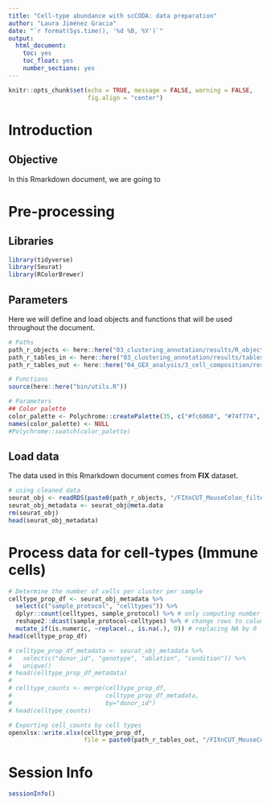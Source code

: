 ```yaml
---
title: "Cell-type abundance with scCODA: data preparation"
author: "Laura Jiménez Gracia"
date: "`r format(Sys.time(), '%d %B, %Y')`"
output:
  html_document:
    toc: yes
    toc_float: yes
    number_sections: yes
---
```


```r
knitr::opts_chunk$set(echo = TRUE, message = FALSE, warning = FALSE,
                      fig.align = "center")
```

# Introduction

## Objective
In this Rmarkdown document, we are going to

# Pre-processing
## Libraries
```r
library(tidyverse)
library(Seurat)
library(RColorBrewer)
```

## Parameters
Here we will define and load objects and functions that will be used throughout the document.
```r
# Paths
path_r_objects <- here::here("03_clustering_annotation/results/R_objects")
path_r_tables_in <- here::here("03_clustering_annotation/results/tables")
path_r_tables_out <- here::here("04_GEX_analysis/3_cell_composition/results/tables")

# Functions
source(here::here("bin/utils.R"))

# Parameters
## Color palette
color_palette <- Polychrome::createPalette(35, c("#fc6060", "#74f774", "#7c7cfc"))
names(color_palette) <- NULL
#Polychrome::swatch(color_palette)
```

## Load data
The data used in this Rmarkdown document comes from **FIX** dataset.
```r
# using cleaned data
seurat_obj <- readRDS(paste0(path_r_objects, "/FIXnCUT_MouseColon_filtered_post_clustering_annotation.rds"))
seurat_obj_metadata <- seurat_obj@meta.data
rm(seurat_obj)
head(seurat_obj_metadata)
```


# Process data for cell-types (Immune cells)
```r
# Determine the number of cells per cluster per sample
celltype_prop_df <- seurat_obj_metadata %>% 
  select(c("sample_protocol", "celltypes")) %>%
  dplyr::count(celltypes, sample_protocol) %>% # only computing number of cells, not percentages
  reshape2::dcast(sample_protocol~celltypes) %>% # change rows to columns
  mutate_if(is.numeric, ~replace(., is.na(.), 0)) # replacing NA by 0
head(celltype_prop_df)

# celltype_prop_df_metadata <- seurat_obj_metadata %>% 
#   select(c("donor_id", "genotype", "ablation", "condition")) %>% 
#   unique()
# head(celltype_prop_df_metadata)
# 
# celltype_counts <- merge(celltype_prop_df, 
#                          celltype_prop_df_metadata, 
#                          by="donor_id")
# head(celltype_counts)

# Exporting cell_counts by cell types
openxlsx::write.xlsx(celltype_prop_df,
                     file = paste0(path_r_tables_out, "/FIXnCUT_MouseColon_clustering_annotation_counts.xlsx"))
```

# Session Info
```r
sessionInfo()
```
